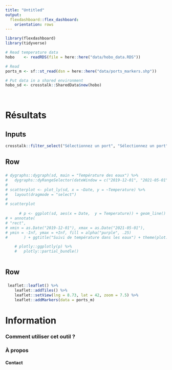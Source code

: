 ```yaml
---
title: "Untitled"
output: 
  flexdashboard::flex_dashboard:
    orientation: rows
---
```


```r
library(flexdashboard)
library(tidyverse)

# Read temperature data
hobo    <- readRDS(file = here::here("data/hobo_data.RDS"))

# Read 
ports_m <- sf::st_read(dsn = here::here("data/ports_markers.shp"))

# Put data in a shared environment
hobo_sd <- crosstalk::SharedData$new(hobo)
  
  
```

Résultats
=====================================  

Inputs {.sidebar}
-----------------------------------------------------------------------
```r

crosstalk::filter_select("Sélectionnez un port", "Sélectionnez un port", hobo_sd, ~Site, multiple = FALSE)

```

Row {data-height=500}
-------------------------------------
###

```r


# dygraphs::dygraph(sd, main = "Température des eaux") %>% 
#   dygraphs::dyRangeSelector(dateWindow = c("2019-12-01", "2021-05-01"))
# 
# scatterplot <- plot_ly(sd, x = ~Date, y = ~Temperature) %>%
#   layout(dragmode = "select")
# 
# scatterplot
  
      # p <- ggplot(sd, aes(x = Date,  y = Temperature)) + geom_line()
# + annotate(
# "rect",
# xmin = as.Date("2019-12-01"), xmax = as.Date("2021-05-01"),
# ymin = -Inf, ymax = +Inf, fill = alpha("purple", .25)
#       ) + ggtitle("Suivi de température dans les eaux") + theme(plot.title = element_text(hjust = 0.5)) + xlab("Date") + ylab("Température (en °C)")

    # plotly::ggplotly(p) %>%
    #   plotly::partial_bundle()
    
```
 
Row {data-height=500}
-------------------------------------
###

```r

 leaflet::leaflet() %>%
    leaflet::addTiles() %>%
    leaflet::setView(lng = 8.73, lat = 42, zoom = 7.5) %>%
    leaflet::addMarkers(data = ports_m)

```

Information {data-orientation=rows data-icon="fa-info-circle"}
=====================================

### Comment utiliser cet outil ?


### À propos


#### Contact